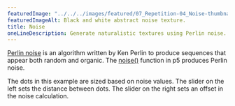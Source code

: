 ---
featuredImage: "../../../images/featured/07_Repetition-04_Noise-thumbnail.png"
featuredImageAlt: Black and white abstract noise texture.
title: Noise
oneLineDescription: Generate naturalistic textures using Perlin noise.
---

<a href="https://en.wikipedia.org/wiki/Perlin_noise" target="_blank">Perlin noise</a>
is an algorithm written by Ken Perlin to produce sequences that appear both
random and organic. The
<a href="/reference/p5/noise/" target="_blank">noise()</a>
function in p5 produces Perlin noise.

The dots in this example are sized based on noise values. The slider on the
left sets the distance between dots. The slider on the right sets an offset
in the noise calculation.